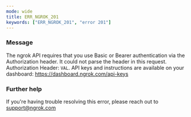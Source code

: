 ```yaml
---
mode: wide
title: ERR_NGROK_201
keywords: ["ERR_NGROK_201", "error 201"]
---
```



### Message

The ngrok API requires that you use Basic or Bearer authentication via the Authorization header. It could not parse the header in this request. Authorization Header: `VAL`. API keys and instructions are available on your dashboard: https://dashboard.ngrok.com/api-keys

<ErrorDetails />

### Further help

If you're having trouble resolving this error, please reach out to [support@ngrok.com](mailto:support@ngrok.com?subject=Help%20with%20ERR_NGROK_201)
